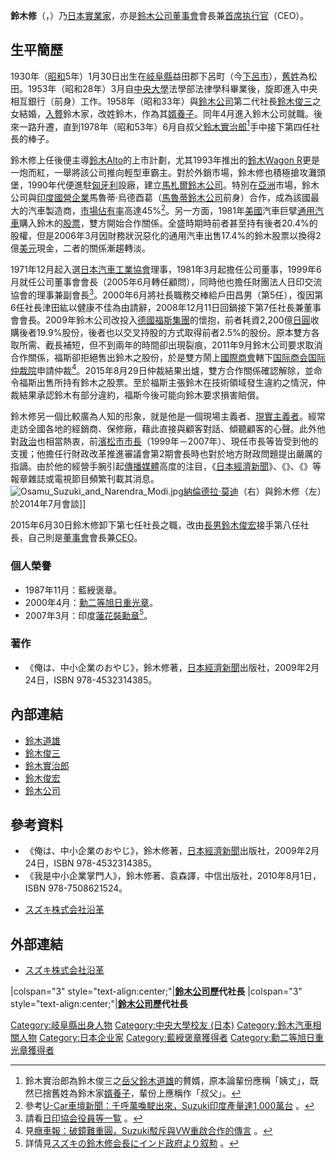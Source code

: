 {{Infobox Person
| name        = 鈴木修（舊姓松田）
| image       = Osamu Suzuki 20060217.jpg
| caption     =
| nationality = {{JPN}}
| birth_date  = {{Birth date and age|1930|01|30}}
| birth_place = {{JPN}}[[岐阜縣|岐阜縣]]益田郡下呂町（今[[下呂市|下呂市]]）
| death_date  = 
| death_place = 
| education   = [[中央大學_(日本)|中央大學]]法學部法律學科
| occupation  = [[鈴木公司|鈴木公司]]第四任社長（1978年6月至2000年6月）<br>第七任社長（2008年12月至2015年6月）
| spouse      = 
| parents     = 岳父：[[鈴木俊三|鈴木俊三]]
| children    = 長男：[[鈴木俊宏|鈴木俊宏]]（鈴木公司社長）
}}
{{japanese|japanese=鈴木修|kana=すずき おさむ|romaji=Suzuki Osamu|image=}}
'''鈴木修'''（{{lang-ja|すずき おさむ}}，{{bd|1930年|1月30日|||catIdx=S鈴木}}）乃[[日本|日本]][[實業家|實業家]]，亦是[[鈴木公司|鈴木公司]][[董事會|董事會]]會長兼[[首席执行官|首席执行官]]（CEO）。

== 生平簡歷 ==
1930年（[[昭和|昭和]]5年）1月30日出生在[[岐阜縣|岐阜縣]]益田郡下呂町（今[[下呂市|下呂市]]），[[姓氏|舊姓]]為松田。1953年（昭和28年）3月自[[中央大學_(日本)|中央大學]]法學部法律學科畢業後，旋即進入中央相互銀行（{{link-ja|愛知銀行|愛知銀行}}前身）工作。1958年（昭和33年）與[[鈴木公司|鈴木公司]]第二代社長[[鈴木俊三|鈴木俊三]]之女結婚，[[入贅|入贅]]鈴木家，改姓鈴木，作為其[[婿養子|婿養子]]。同年4月進入鈴木公司就職。後來一路升遷，直到1978年（昭和53年）6月自叔父[[鈴木實治郎|鈴木實治郎]]<ref>鈴木實治郎為鈴木俊三之[[岳父|岳父]][[鈴木道雄|鈴木道雄]]的贅婿，原本論輩份應稱「姨丈」，既然已捨舊姓為鈴木家[[婿養子|婿養子]]，輩份上應稱作「叔父」。</ref>手中接下第四任社長的棒子。

鈴木修上任後便主導[[鈴木Alto|鈴木Alto]]的上市計劃，尤其1993年推出的[[鈴木Wagon_R|鈴木Wagon R]]更是一炮而紅，一舉將該公司推向輕型車霸主。對於外銷市場，鈴木修也積極搶攻灘頭堡，1990年代便進駐[[匈牙利|匈牙利]]設廠，建立[[馬札爾鈴木公司|馬札爾鈴木公司]]。特別在[[亞洲|亞洲]]市場，鈴木公司與[[印度|印度]][[国有企业|國營企業]]馬魯蒂·烏德酉葛（[[馬魯蒂鈴木公司|馬魯蒂鈴木公司]]前身）合作，成為該國最大的汽車製造商，[[市場佔有率|市場佔有率]]高達45%<ref>參考[http://news.u-car.com.tw/13857.html U-Car車壇新聞：千呼萬喚駛出來，Suzuki印度產量達1,000萬台] {{Wayback|url=http://news.u-car.com.tw/13857.html |date=20160422045232 }}。</ref>。另一方面，1981年[[美國|美國]]汽車巨擘[[通用汽車|通用汽車]]購入鈴木的[[股票|股票]]，雙方開始合作關係。全盛時期時前者甚至持有後者20.4%的股權，但是2006年3月因財務狀況惡化的通用汽車出售17.4%的鈴木股票以換得2億[[美元|美元]]現金，二者的關係漸趨轉淡。

1971年12月起入選[[日本汽車工業協會|日本汽車工業協會]]理事，1981年3月起擔任{{link-ja|中部瓦斯|中部ガス}}公司董事，1999年6月就任{{link-ja|靜岡FM廣播|静岡エフエム放送}}公司董事會會長（2005年6月轉任顧問），同時他也擔任財團法人日印交流協會的理事兼副會長<ref>請看{{ja}}[http://www.japan-india.com/about_us/officer 日印協会役員等一覧] {{Wayback|url=http://www.japan-india.com/about_us/officer |date=20140330192903 }}。</ref>。2000年6月將社長職務交棒給戶田昌男（第5任），復因第6任社長津田紘以健康不佳為由請辭，2008年12月11日回鍋接下第7任社長兼董事會會長。2009年鈴木公司改投入[[德國|德國]][[大众集团|福斯集團]]的懷抱，前者耗資2,200億[[日圓|日圓]]收購後者19.9%股份，後者也以交叉持股的方式取得前者2.5%的股份。原本雙方各取所需、截長補短，但不到兩年的時間卻出現裂痕，2011年9月鈴木公司要求取消合作關係，福斯卻拒絕售出鈴木之股份，於是雙方鬧上[[國際商會|國際商會]]轄下[[国际商会国际仲裁院|国际商会国际仲裁院]]申請仲裁<ref>見[http://incar.tw/suzuki-denies-make-up-talks-with-vw 癮車報：破鏡難重圓，Suzuki駁斥與VW重啟合作的傳言] {{Wayback|url=http://incar.tw/suzuki-denies-make-up-talks-with-vw |date=20160304073049 }}。</ref>。2015年8月29日仲裁結果出爐，雙方合作關係確認解除，並命令福斯出售所持有鈴木之股票。至於福斯主張鈴木在技術領域發生違約之情況，仲裁結果承認鈴木有部分違約，福斯今後可能向鈴木要求損害賠償。

鈴木修另一個比較廣為人知的形象，就是他是一個現場主義者、[[國際關係現實主義|現實主義者]]。經常走訪全國各地的經銷商、保修廠，藉此直接與顧客對話、傾聽顧客的心聲。此外他對[[政治|政治]]也相當熱衷，前[[濱松市|濱松市]][[市長|市長]]{{link-ja|北脇保之|北脇保之}}（1999年－2007年）、現任市長{{link-ja|鈴木康友 (政治家)|鈴木康友 (政治家)|鈴木康友}}等皆受到他的支援；他擔任行財政改革推進審議會第2期會長時也對於地方財政問題提出嚴厲的指謫。由於他的經營手腕引起[[日本媒體|傳播媒體]]高度的注目，《[[日本經濟新聞|日本經濟新聞]]》、《{{link-ja|日經商業|日経ビジネス}}》、《{{link-ja|日經特別坎柏利亞宮殿|日経スペシャル カンブリア宮殿}}》等報章雜誌或電視節目頻繁刊載其消息。
[[File:Osamu_Suzuki_and_Narendra_Modi.jpg|thumb]][[納倫德拉·莫迪|納倫德拉·莫迪]]（右）與鈴木修（左）於2014年7月會談]]

2015年6月30日鈴木修卸下第七任社長之職，改由[[长子|長男]][[鈴木俊宏|鈴木俊宏]]接手第八任社長，自己則是[[董事會|董事會]]會長兼[[首席执行官|CEO]]。

=== 個人榮譽 ===
* 1987年11月：藍綬褒章。
* 2000年4月：[[旭日章|勳二等旭日重光章]]。
* 2007年3月：印度[[蓮花裝勳章|蓮花裝勳章]]<ref>詳情見{{ja}}[http://www.suzuki.co.jp/release/d/d070327.htm スズキの鈴木修会長にインド政府より叙勲] {{Wayback|url=http://www.suzuki.co.jp/release/d/d070327.htm |date=20160305095014 }}。</ref>。

=== 著作 ===
* 《俺は、中小企業のおやじ》，鈴木修著，[[日本經濟新聞|日本經濟新聞]]出版社，2009年2月24日，ISBN 978-4532314385。

== 內部連結 ==
* [[鈴木道雄|鈴木道雄]]
* [[鈴木俊三|鈴木俊三]]
* [[鈴木實治郎|鈴木實治郎]]
* [[鈴木俊宏|鈴木俊宏]]
* [[鈴木公司|鈴木公司]]

== 參考資料 ==
* 《俺は、中小企業のおやじ》，鈴木修著，[[日本經濟新聞|日本經濟新聞]]出版社，2009年2月24日，ISBN 978-4532314385。
* 《我是中小企業掌門人》，鈴木修著、袁森譯，中信出版社，2010年8月1日，ISBN 978-7508621524。
* {{ja}}[http://www.suzuki.co.jp/about/development/ スズキ株式会社沿革] {{Wayback|url=http://www.suzuki.co.jp/about/development/ |date=20190327085728 }}
{{reflist}}

== 外部連結 ==
* {{ja}}[http://www.suzuki.co.jp/about/development/ スズキ株式会社沿革] {{Wayback|url=http://www.suzuki.co.jp/about/development/ |date=20190327085728 }}

{{start box}}
|colspan="3" style="text-align:center;"|'''[[鈴木公司|鈴木公司]]歷代社長'''
{{s-before|[[鈴木實治郎|鈴木實治郎]]}}
{{s-title|第4任社長|1978年6月－2000年6月}}
{{s-after|戶田昌男}}
{{end box}}
{{start box}}
|colspan="3" style="text-align:center;"|'''[[鈴木公司|鈴木公司]]歷代社長'''
{{s-before|津田紘}}
{{s-title|第7任社長|2008年12月-2015年6月}}
{{s-after|[[鈴木俊宏|鈴木俊宏]]}}
{{end box}}

{{DEFAULTSORT:Suzuki Osamu}}
[[Category:岐阜縣出身人物|Category:岐阜縣出身人物]]
[[Category:中央大學校友_(日本)|Category:中央大學校友 (日本)]]
[[Category:鈴木汽車相關人物|Category:鈴木汽車相關人物]]
[[Category:日本企业家|Category:日本企业家]]
[[Category:藍綬褒章獲得者|Category:藍綬褒章獲得者]]
[[Category:勳二等旭日重光章獲得者|Category:勳二等旭日重光章獲得者]]
